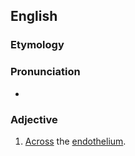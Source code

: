 ==English==

===Etymology===
{{prefix|en|trans|endothelial}}

===Pronunciation===
* {{a|US}} {{IPA|en|/ˌtɹænzɛndoʊˈθiliəl/}}

===Adjective===
{{en-adj|-}}

# {{lb|en|cytology}} [[across|Across]] the [[endothelium]].